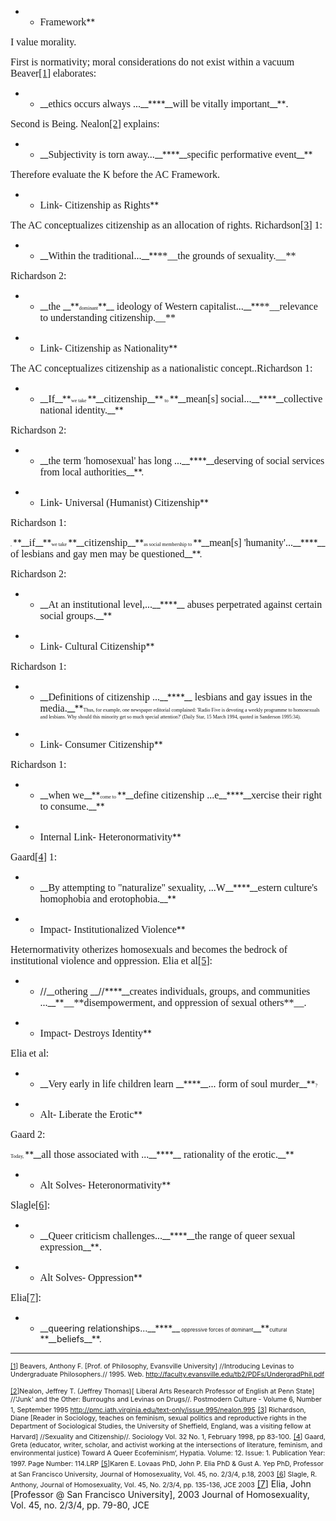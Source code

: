 **<span style="font-family: 'Times New Roman'; font-size: 16px;">Framework</span>**

<span style="font-family: 'Times New Roman'; font-size: 16px;">I value morality.</span>

<span style="font-family: 'Times New Roman'; font-size: 16px;">First is normativity; moral considerations do not exist within a vacuum Beaver[[home#_ftn1|[1]]] elaborates:</span>

**__<span style="font-family: 'Times New Roman'; font-size: 16px;">ethics occurs always ...</span>__****__<span style="font-family: 'Times New Roman'; font-size: 16px;">will be vitally important</span>__**<span style="font-family: 'Times New Roman'; font-size: 16px;">.</span>

<span style="font-family: 'Times New Roman'; font-size: 16px;">Second is Being. Nealon[[home#_ftn2|[2]]] explains:</span>

**__<span style="font-family: 'Times New Roman'; font-size: 16px;">Subjectivity is torn away...</span>__****__<span style="font-family: 'Times New Roman'; font-size: 16px;">specific performative event</span>__**

<span style="font-family: 'Times New Roman'; font-size: 16px;">Therefore evaluate the K before the AC Framework.</span>

**<span style="font-family: 'Times New Roman'; font-size: 16px;">Link- Citizenship as Rights</span>**

<span style="font-family: 'Times New Roman'; font-size: 16px;">The AC conceptualizes citizenship as an allocation of rights. Richardson[[home#_ftn3|[3]]] 1:</span>

**__<span style="font-family: 'Times New Roman'; font-size: 16px;">Within the traditional...</span>__**<span style="font-family: 'Times New Roman'; font-size: 16px;">**__<span style="font-family: 'Times New Roman'; font-size: 16px;">the grounds of sexuality.</span>__**</span>
<span style="font-family: 'Times New Roman'; font-size: 16px;">Richardson 2: </span>

**__<span style="font-family: 'Times New Roman'; font-size: 16px;">the </span>__**<span style="font-family: 'Times New Roman'; font-size: 8px;">dominant</span>**__<span style="font-family: 'Times New Roman'; font-size: 16px;"> ideology of Western capitalist...</span>__**<span style="font-family: 'Times New Roman'; font-size: 16px;">**__<span style="font-family: 'Times New Roman'; font-size: 16px;">relevance to understanding citizenship.</span>__**</span>

**<span style="font-family: 'Times New Roman'; font-size: 16px;">Link- Citizenship as Nationality</span>**

<span style="font-family: 'Times New Roman'; font-size: 16px;">The AC conceptualizes citizenship as a nationalistic concept..Richardson 1:</span>

**__<span style="font-family: 'Times New Roman'; font-size: 16px;">If</span>__**<span style="font-family: 'Times New Roman'; font-size: 8px;">we take </span>**__<span style="font-family: 'Times New Roman'; font-size: 16px;">citizenship</span>__**<span style="font-family: 'Times New Roman'; font-size: 8px;"> to </span>**__<span style="font-family: 'Times New Roman'; font-size: 16px;">mean[s] social...</span>__****__<span style="font-family: 'Times New Roman'; font-size: 16px;">collective national identity.</span>__**

<span style="font-family: 'Times New Roman'; font-size: 16px;">Richardson 2:</span>

**__<span style="font-family: 'Times New Roman'; font-size: 16px;">the term 'homosexual' has long ...</span>__****__<span style="font-family: 'Times New Roman'; font-size: 16px;">deserving of social services from local authorities</span>__**.

**<span style="font-family: 'Times New Roman'; font-size: 16px;">Link- Universal (Humanist) Citizenship</span>**

<span style="font-family: 'Times New Roman'; font-size: 16px;"> Richardson 1:</span>

<span style="font-family: 'Times New Roman'; font-size: 8px;">, </span>**__<span style="font-family: 'Times New Roman'; font-size: 16px;">if</span>__**<span style="font-family: 'Times New Roman'; font-size: 8px;">we take </span>**__<span style="font-family: 'Times New Roman'; font-size: 16px;">citizenship</span>__**<span style="font-family: 'Times New Roman'; font-size: 8px;">as social membership to </span>**__<span style="font-family: 'Times New Roman'; font-size: 16px;">mean[s] 'humanity'...</span>__****__<span style="font-family: 'Times New Roman'; font-size: 16px;"> of lesbians and gay men may be questioned</span>__**.


<span style="font-family: 'Times New Roman'; font-size: 16px;">Richardson 2:</span>

**__<span style="font-family: 'Times New Roman'; font-size: 16px;">At an institutional level,...</span>__****__<span style="font-family: 'Times New Roman'; font-size: 16px;"> abuses perpetrated against certain social groups.</span>__**

**<span style="font-family: 'Times New Roman'; font-size: 16px;">Link- Cultural Citizenship</span>**

<span style="font-family: 'Times New Roman'; font-size: 16px;">Richardson 1:</span>

**__<span style="font-family: 'Times New Roman'; font-size: 16px;">Definitions of citizenship ...</span>__****__<span style="font-family: 'Times New Roman'; font-size: 16px;"> lesbians and gay issues in the media.</span>__**<span style="font-family: 'Times New Roman'; font-size: 8px;">Thus, for example, one newspaper editorial complained: 'Radio Five is devoting a weekly programme to homosexuals and lesbians. Why should this minority get so much special attention?' (Daily Star, 15 March 1994, quoted in Sanderson 1995:34).</span>


**<span style="font-family: 'Times New Roman'; font-size: 16px;">Link- Consumer Citizenship</span>**

<span style="font-family: 'Times New Roman'; font-size: 16px;">Richardson 1:</span>

**__<span style="font-family: 'Times New Roman'; font-size: 16px;">when we</span>__**<span style="font-family: 'Times New Roman'; font-size: 8px;">come to </span>**__<span style="font-family: 'Times New Roman'; font-size: 16px;">define citizenship ...e</span>__****__<span style="font-family: 'Times New Roman'; font-size: 16px;">xercise their right to consume.</span>__**


**<span style="font-family: 'Times New Roman'; font-size: 16px;">Internal Link- Heteronormativity</span>**

<span style="font-family: 'Times New Roman'; font-size: 16px;"> Gaard[[home#_ftn4|[4]]] 1: </span>

**__<span style="font-family: 'Times New Roman'; font-size: 16px;">By attempting to "naturalize" sexuality, ...W</span>__****__<span style="font-family: 'Times New Roman'; font-size: 16px;">estern culture's homophobia and erotophobia.</span>__**

**<span style="font-family: 'Times New Roman'; font-size: 16px;">Impact- Institutionalized Violence</span>**

<span style="font-family: 'Times New Roman'; font-size: 16px;">Heternormativity otherizes homosexuals and becomes the bedrock of institutional violence and oppression. Elia et al[[home#_ftn5|[5]]]:</span>

**//__<span style="font-family: 'Times New Roman'; font-size: 16px;">othering </span>__//****__<span style="font-family: 'Times New Roman'; font-size: 16px;">creates individuals, groups, and communities ...</span>__**<span style="font-family: 'Times New Roman'; font-size: 16px;">__**disempowerment, and oppression of sexual others**__.</span>

**<span style="font-family: 'Times New Roman'; font-size: 16px;">Impact- Destroys Identity</span>**

<span style="font-family: 'Times New Roman'; font-size: 16px;"> Elia et al:</span>

**__<span style="font-family: 'Times New Roman'; font-size: 16px;">Very early in life children learn </span>__****__<span style="font-family: 'Times New Roman'; font-size: 16px;">... form of soul murder</span>__**<span style="font-family: 'Times New Roman'; font-size: 8px;">?</span>

**<span style="font-family: 'Times New Roman'; font-size: 16px;">Alt- Liberate the Erotic</span>**

<span style="font-family: 'Times New Roman'; font-size: 16px;"> Gaard 2:</span>

<span style="font-family: 'Times New Roman'; font-size: 8px;">Today, </span>**__<span style="font-family: 'Times New Roman'; font-size: 16px;">all those associated with ...</span>__****__<span style="font-family: 'Times New Roman'; font-size: 16px;"> rationality of the erotic.</span>__**

**<span style="font-family: 'Times New Roman'; font-size: 16px;">Alt Solves- Heteronormativity</span>**

<span style="font-family: 'Times New Roman'; font-size: 16px;"> Slagle[[home#_ftn6|[6]]]:</span>

**__<span style="font-family: 'Times New Roman'; font-size: 16px;">Queer criticism challenges...</span>__****__<span style="font-family: 'Times New Roman'; font-size: 16px;">the range of queer sexual expression</span>__**<span style="font-family: 'Times New Roman'; font-size: 16px;">.</span>


**<span style="font-family: 'Times New Roman'; font-size: 16px;">Alt Solves- Oppression</span>**

<span style="font-family: 'Times New Roman'; font-size: 16px;">Elia[[home#_ftn7|[7]]]:</span>


**__queering relationships...__****__<span style="font-size: 8px;"> oppressive forces of dominant</span>__**<span style="font-size: 8px;">cultural </span>**__beliefs__**.

----
<span style="font-size: 10.6667px;">[[home#_ftnref|[1]]]</span><span style="font-size: 10.6667px;"> Beavers, Anthony F. [Prof. of Philosophy, Evansville University] //Introducing Levinas to Undergraduate Philosophers.// 1995. Web. </span><span style="font-size: 10.6667px;">[[http://faculty.evansville.edu/tb2/PDFs/UndergradPhil.pdf]]</span>

<span style="font-size: 10.6667px;">[[home#_ftnref|[2]]]</span><span style="font-size: 10.6667px;">Nealon, Jeffrey T. (Jeffrey Thomas)[ Liberal Arts Research Professor of English at Penn State] //'Junk' and the Other: Burroughs and Levinas on Drugs//. Postmodern Culture - Volume 6, Number 1, September 1995 </span><span style="font-size: 10.6667px;">[[http://pmc.iath.virginia.edu/text-only/issue.995/nealon.995]]</span>
<span style="font-size: 10.6667px;">[[home#_ftnref|[3]]]</span><span style="font-size: 10.6667px;"> Richardson, Diane [Reader in Sociology, teaches on feminism, sexual politics and reproductive rights in the Department of Sociological Studies, the University of Sheffield, England, was a visiting fellow at Harvard] //Sexuality and Citizenship//. Sociology Vol. 32 No. 1, February 1998, pp 83-100.</span>
<span style="font-size: 10.6667px;">[[home#_ftnref|[4]]]</span><span style="font-size: 10.6667px;"> Gaard, Greta (educator, writer, scholar, and activist working at the intersections of literature, feminism, and environmental justice) Toward A Queer Ecofeminism‘, Hypatia. Volume: 12. Issue: 1. Publication Year: 1997. Page Number: 114.LRP</span>
<span style="font-size: 10.6667px;">[[home#_ftnref|[5]]]</span><span style="font-size: 10.6667px; text-decoration: none;">Karen E. Lovaas PhD, John P. Elia PhD & Gust A. Yep PhD, Professor at San Francisco University, Journal of Homosexuality, Vol. 45, no. 2/3/4, p.18, 2003</span>
<span style="font-size: 10.6667px;">[[home#_ftnref|[6]]]</span><span style="font-size: 10.6667px;"> Slagle, R. Anthony, Journal of Homosexuality, Vol. 45, No. 2/3/4, pp. 135-136, JCE 2003</span>
[[home#_ftnref|[7]]] Elia, John [Professor @ San Francisco University], 2003 Journal of Homosexuality, Vol. 45, no. 2/3/4, pp. 79-80, JCE